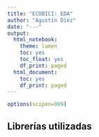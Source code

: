 ---
title: "ECOBICI: EDA"
author: "Agustín Diez"
date: "---"
output: 
  html_notebook:
    theme: lumen
    toc: yes
    toc_float: yes
    df_print: paged
  html_document:
    toc: yes
    df_print: paged
---


```{r, echo=FALSE}
options(scipen=999)

```



## Librerías utilizadas
```{r,message=FALSE}

```